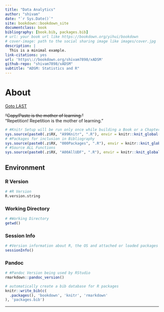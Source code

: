 ```yaml
--- 
title: "Data Analytics"
author: "shivam"
date: "`r Sys.Date()`"
site: bookdown::bookdown_site
documentclass: book
bibliography: [book.bib, packages.bib]
# url: your book url like https://bookdown.org/yihui/bookdown
# cover-image: path to the social sharing image like images/cover.jpg
description: |
  This is a minimal example.
link-citations: yes
url: 'https\://bookdown.org/shivam7898/xADSM'
github-repo: "shivam7898/xADSM"
subtitle: "ADSM: Statistics and R"
---
```


# About {#FIRST} 
[Goto LAST](#LAST "End of the Document")

~~"Copy/Paste is the mother of learning."~~  
"Repetition! Repetition is the mother of learning."


```r
# #Knitr Setup will be run only once while building a Book or a Chapter
sys.source(paste0(.z$RX, "A99Knitr", ".R"), envir = knitr::knit_global())
# #Packages for inclusion in Bibliography
sys.source(paste0(.z$RX, "000Packages", ".R"), envir = knitr::knit_global())
# #Source ALL Functions
sys.source(paste0(.z$RX, "A00AllUDF", ".R"), envir = knitr::knit_global())
```

## Environment {.unnumbered .tabset .tabset-fade}

### R Version {.unlisted .unnumbered}
```r
# #R Version
R.version.string
```  

### Working Directory {.unlisted .unnumbered}
```r
# #Working Directory
getwd()
```

### Session Info {.unlisted .unnumbered}
```r
# #Version information about R, the OS and attached or loaded packages
sessionInfo()
``` 
 
### Pandoc {.unlisted .unnumbered}
```r
# #Pandoc Version being used by RStudio
rmarkdown::pandoc_version()
```  

```r
# automatically create a bib database for R packages
knitr::write_bib(c(
  .packages(), 'bookdown', 'knitr', 'rmarkdown'
), 'packages.bib')
```

****
